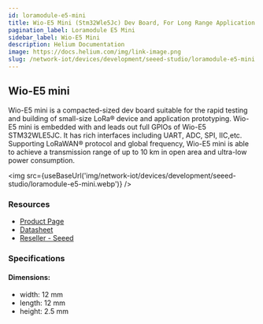 ```yaml
---
id: loramodule-e5-mini
title: Wio-E5 Mini (Stm32Wle5Jc) Dev Board, For Long Range Application
pagination_label: Loramodule E5 Mini
sidebar_label: Wio-E5 Mini
description: Helium Documentation
image: https://docs.helium.com/img/link-image.png
slug: /network-iot/devices/development/seeed-studio/loramodule-e5-mini
---
```



<LegacyContentBanner />

## Wio-E5 mini

Wio-E5 mini is a compacted-sized dev board suitable for the rapid testing and building of small-size
LoRa® device and application prototyping. Wio-E5 mini is embedded with and leads out full GPIOs of
Wio-E5 STM32WLE5JC. It has rich interfaces including UART, ADC, SPI, IIC,etc. Supporting LoRaWAN®
protocol and global frequency, Wio-E5 mini is able to achieve a transmission range of up to 10 km in
open area and ultra-low power consumption.

<img src={useBaseUrl('img/network-iot/devices/development/seeed-studio/loramodule-e5-mini.webp')} />

### Resources

- [Product Page](https://www.seeedstudio.com/LoRa-E5-mini-STM32WLE5JC-p-4869.html)
- [Datasheet](https://files.seeedstudio.com/products/113990939/LoRa-E5%20mini%20v1.0.pdf)
- [Reseller - Seeed](https://www.seeedstudio.com/LoRa-E5-mini-STM32WLE5JC-p-4869.html)

### Specifications

#### Dimensions:

- width: 12 mm
- length: 12 mm
- height: 2.5 mm
